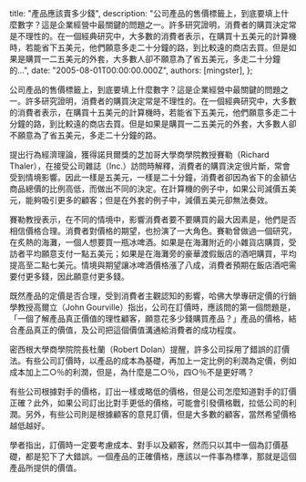 
  title: "產品應該賣多少錢",
  description: "公司產品的售價標籤上，到底要填上什麼數字？這是企業經營中最關鍵的問題之一。許多研究證明，消費者的購買決定常是不理性的。在一個經典研究中，大多數的消費者表示，在購買十五美元的計算機時，若能省下五美元，他們願意多走二十分鐘的路，到比較遠的商店去買。但是如果是購買一二五美元的外套，大多數人卻不願意為了省五美元，多走二十分鐘的...",
  date: "2005-08-01T00:00:00.000Z",
  authors: [mingster],
};

<p class="mobile-post">公司產品的售價標籤上，到底要填上什麼數字？這是企業經營中最關鍵的問題之一。許多研究證明，消費者的購買決定常是不理性的。在一個經典研究中，大多數的消費者表示，在購買十五美元的計算機時，若能省下五美元，他們願意多走二十分鐘的路，到比較遠的商店去買。但是如果是購買一二五美元的外套，大多數人卻不願意為了省五美元，多走二十分鐘的路。</p>
<p>提出行為經濟理論，獲得諾貝爾獎的芝加哥大學商學院教授賽勒（Richard Thaler），在接受公司雜誌（Inc.）訪問時解釋，消費者的購買決定很片斷，常會受到情境影響。因此一樣是五美元，一樣是二十分鐘，消費者卻因為省下的金額佔商品總價的比例高低，而做出不同的決定。在計算機的例子中，如果公司減價五美元，能夠吸引更多的顧客；但是在外套的例子中，減價五美元卻無法奏效。</p>
<p>賽勒教授表示，在不同的情境中，影響消費者要不要購買的最大因素是，他們是否相信價格合理。消費者對價格的期望，也扮演了一大角色。賽勒曾做過一個研究，在炙熱的海灘，一個人想要買一瓶冰啤酒。如果是在海灘附近的小雜貨店購買，受訪者平均願意支付一點五美元；如果是在海灘旁的豪華渡假飯店的酒吧購買，平均提高至二點七美元。情境與期望讓冰啤酒價格漲了八成，消費者預期在飯店酒吧需要付更多錢，因此願意付更多錢。</p>
<p>既然產品的定價是否合理，受到消費者主觀認知的影響，哈佛大學專研定價的行銷學教授高爾立（John Gourville）指出，公司在訂價時，應該問的第一個問題是，「一個了解產品真正價值的理性顧客，願意花多少錢購買產品？」產品的價格，結合產品真正的價值，及公司把這個價值溝通給消費者的成功程度。</p>
<p>密西根大學商學院院長杜蘭（Robert Dolan）提醒，許多公司採用了錯誤的訂價法。有些公司訂價時，以產品的成本為基礎，再加上一定比例的利潤為定價，例如成本加上二○％的利潤，但是，為什麼是二○％，四○％不是更好嗎？</p>
<p>有些公司根據對手的價格，訂出一樣或略低的價格，但是公司怎麼知道對手的訂價正確？此外，如果公司訂出比對手更低的價格，可能會引發價格戰，拉低公司的利潤。另外，有些公司則是根據顧客的意見訂價，但是大多數的顧客，當然希望價格越低越好。</p>
<p>學者指出，訂價時一定要考慮成本、對手以及顧客，然而只以其中一個為訂價基礎，都是犯下了大錯誤。一個產品的正確價格，應該以一件事為標準，那就是這個產品所提供的價值。</p>
